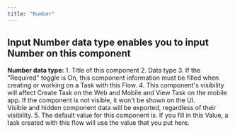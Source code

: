 ```yaml
---
title: "Number"
---
```


## Input **Number data type** enables you to input Number on this component <img src="https://t3837933.p.clickup-attachments.com/t3837933/d51c4d57-9309-4cc2-97f3-bdbf2d3e2561/image.png" alt="" />

**Number data type:** 1. Title of this component 2. Data type 3. If the "Required" toggle is On, this component information must be filled when creating or working on a Task with this Flow. 4. This component's visibility will affect Create Task on the Web and Mobile and View Task on the mobile app. If the component is not visible, it won't be shown on the UI. Visible and hidden component data will be exported, regardless of their visibility. 5. The default value for this component is. If you fill in this Value, a task created with this flow will use the value that you put here.